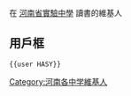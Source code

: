 在 [[河南省實驗中學|河南省實驗中學]] 讀書的維基人

== 用戶框 ==
 <nowiki>{{user HASY}}</nowiki>

[[Category:河南各中学維基人|Category:河南各中学維基人]]